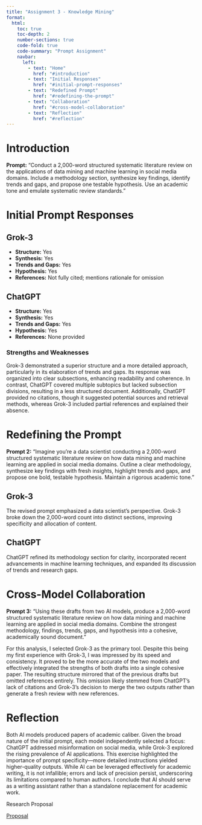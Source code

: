 ```yaml
---
title: "Assignment 3 - Knowledge Mining"
format: 
  html:
    toc: true
    toc-depth: 2
    number-sections: true
    code-fold: true
    code-summary: "Prompt Assignment"
    navbar:
      left:
        - text: "Home"
          href: "#introduction"
        - text: "Initial Responses"
          href: "#initial-prompt-responses"
        - text: "Redefined Prompt"
          href: "#redefining-the-prompt"
        - text: "Collaboration"
          href: "#cross-model-collaboration"
        - text: "Reflection"
          href: "#reflection"
---
```


# Introduction

**Prompt:** "Conduct a 2,000-word structured systematic literature review on the applications of data mining and machine learning in social media domains. Include a methodology section, synthesize key findings, identify trends and gaps, and propose one testable hypothesis. Use an academic tone and emulate systematic review standards."

# Initial Prompt Responses

## Grok-3

-   **Structure:** Yes\
-   **Synthesis:** Yes\
-   **Trends and Gaps:** Yes\
-   **Hypothesis:** Yes\
-   **References:** Not fully cited; mentions rationale for omission

## ChatGPT

-   **Structure:** Yes\
-   **Synthesis:** Yes\
-   **Trends and Gaps:** Yes\
-   **Hypothesis:** Yes\
-   **References:** None provided

### Strengths and Weaknesses

Grok-3 demonstrated a superior structure and a more detailed approach, particularly in its elaboration of trends and gaps. Its response was organized into clear subsections, enhancing readability and coherence. In contrast, ChatGPT covered multiple subtopics but lacked subsection divisions, resulting in a less structured document. Additionally, ChatGPT provided no citations, though it suggested potential sources and retrieval methods, whereas Grok-3 included partial references and explained their absence.

# Redefining the Prompt

**Prompt 2:** "Imagine you’re a data scientist conducting a 2,000-word structured systematic literature review on how data mining and machine learning are applied in social media domains. Outline a clear methodology, synthesize key findings with fresh insights, highlight trends and gaps, and propose one bold, testable hypothesis. Maintain a rigorous academic tone."

## Grok-3

The revised prompt emphasized a data scientist’s perspective. Grok-3 broke down the 2,000-word count into distinct sections, improving specificity and allocation of content.

## ChatGPT

ChatGPT refined its methodology section for clarity, incorporated recent advancements in machine learning techniques, and expanded its discussion of trends and research gaps.

# Cross-Model Collaboration

**Prompt 3:** "Using these drafts from two AI models, produce a 2,000-word structured systematic literature review on how data mining and machine learning are applied in social media domains. Combine the strongest methodology, findings, trends, gaps, and hypothesis into a cohesive, academically sound document."

For this analysis, I selected Grok-3 as the primary tool. Despite this being my first experience with Grok-3, I was impressed by its speed and consistency. It proved to be the more accurate of the two models and effectively integrated the strengths of both drafts into a single cohesive paper. The resulting structure mirrored that of the previous drafts but omitted references entirely. This omission likely stemmed from ChatGPT’s lack of citations and Grok-3’s decision to merge the two outputs rather than generate a fresh review with new references.

# Reflection

Both AI models produced papers of academic caliber. Given the broad nature of the initial prompt, each model independently selected a focus: ChatGPT addressed misinformation on social media, while Grok-3 explored the rising prevalence of AI applications. This exercise highlighted the importance of prompt specificity—more detailed instructions yielded higher-quality outputs. While AI can be leveraged effectively for academic writing, it is not infallible; errors and lack of precision persist, underscoring its limitations compared to human authors. I conclude that AI should serve as a writing assistant rather than a standalone replacement for academic work.

Research Proposal

[Proposal](./files/Proposal Powerpoint.pdf)
